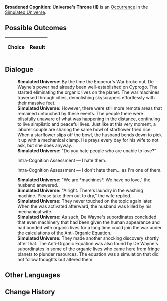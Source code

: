 {{Simulated Universe Event Infobox
|title         = Broadened Cognition: Universe's Throne (II)
|image         = Trailblaze Secret 9.png
|type          =
|domains_su    = 
|domains_ext   = 
|domains_swarm = 
|domains_gng   = 
|requirements  =
|prev          = {{tx}}
|next          = {{tx}}
|indexRewards  =
|characters    = 
}}
'''Broadened Cognition: Universe's Throne (II)''' is an [[Simulated Universe/Occurrence|Occurrence]] in the [[Simulated Universe]].

==Possible Outcomes==
{| class="article-table"
!Choice
!Result

|}

<!--
==Gameplay Notes==

-->
==Dialogue==
{{Dialogue Start}}
:'''Simulated Universe:''' By the time the Emperor's War broke out, De Wayne's power had already been well-established on Cyprogo. The {{Color|Keyword|mechanical overlords}} started eliminating the organic lives on the planet. The war machines traversed through cities, demolishing skyscrapers effortlessly with their massive feet.
:'''Simulated Universe:''' However, there were still more remote areas that remained untouched by these events. The people there were blissfully unaware of what was happening in the distance, continuing to live simplistic and peaceful lives. Just like at this very moment, a laborer couple are sharing the same bowl of starflower fried rice. When a starflower slips off the bowl, the husband bends down to pick it up with a mechanical clamp. He prays every day for his wife to not ask, but she does anyway.
:'''Simulated Universe:''' "Do you hate people who are unable to love?"
:{{DIcon|Arrow}} Intra-Cognition Assessment &mdash; I hate them.
:{{DIcon|Arrow}} Intra-Cognition Assessment &mdash; I don't hate them... as I'm one of them.
:'''Simulated Universe:''' "We are *machines*. We have no love," the husband answered.
:'''Simulated Universe:''' "Alright. There's laundry in the washing machine. Please take them out to dry," the wife replied.
:'''Simulated Universe:''' They never touched on the topic again later. When the {{Color|Keyword|Anti-Organic Equation}} was activated afterward, the husband was killed by his mechanical wife.
:'''Simulated Universe:''' As such, De Wayne's subordinates concluded that even machinery that had been given the human appearance and had bonded with organic lives for a long time could join the war under the calculations of the Anti-Organic Equation.
:'''Simulated Universe:''' They made another shocking discovery shortly after that. The Anti-Organic Equation was also found by De Wayne's subordinates in some of the organic lives who came here from fringe planets to plunder resources. The equation was a simulation that did not follow thoughts but altered them.
{{Dialogue End}}

==Other Languages==
{{Other Languages
|en    = Broadened Cognition: Universe's Throne (II)
|zhs   = 认知拓宽：「宇宙王座」•其二
|zht   = 認知拓寬：「宇宙王座」•其二
|ja    = {{Rubi|認識拡張|にんしきかくちょう}}：「{{Rubi|宇宙|うちゅう}}の{{Rubi|玉座|ぎょくざ}}」・その2
|ko    = 인지 확대: 「우주의 왕좌」•2
|es    = Expansión perceptiva: trono del universo II
|fr    = Élévation de la conscience : Trône de l'univers (II)
|ru    = Расширение сознания: Вселенский трон II
|th    = ขยายการรับรู้: "บัลลังก์จักรวาล" (2)
|vi    = Mở Rộng Tri Thức: Ngai Vàng Vũ Trụ 2
|de    = Kognitive Erweiterung: Thron des Universums (II)
|id    = Ekspansi Kognitif: "Takhta Kosmis" (2)
|pt    = Expansão Cognitiva: Trono do Universo (II)
}}

==Change History==
{{Change History|1.0}}
